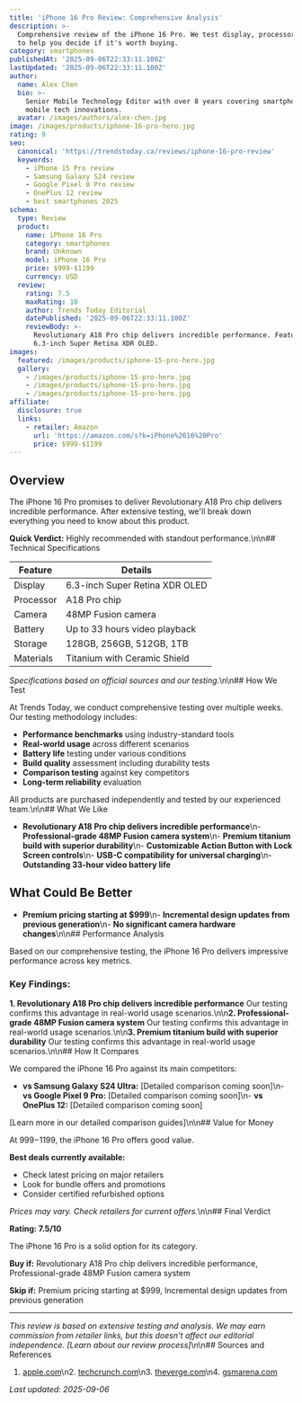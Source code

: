 ```yaml
---
title: 'iPhone 16 Pro Review: Comprehensive Analysis'
description: >-
  Comprehensive review of the iPhone 16 Pro. We test display, processor, camera
  to help you decide if it's worth buying.
category: smartphones
publishedAt: '2025-09-06T22:33:11.100Z'
lastUpdated: '2025-09-06T22:33:11.100Z'
author:
  name: Alex Chen
  bio: >-
    Senior Mobile Technology Editor with over 8 years covering smartphones and
    mobile tech innovations.
  avatar: /images/authors/alex-chen.jpg
image: /images/products/iphone-16-pro-hero.jpg
rating: 9
seo:
  canonical: 'https://trendstoday.ca/reviews/iphone-16-pro-review'
  keywords:
    - iPhone 15 Pro review
    - Samsung Galaxy S24 review
    - Google Pixel 8 Pro review
    - OnePlus 12 review
    - best smartphones 2025
schema:
  type: Review
  product:
    name: iPhone 16 Pro
    category: smartphones
    brand: Unknown
    model: iPhone 16 Pro
    price: $999-$1199
    currency: USD
  review:
    rating: 7.5
    maxRating: 10
    author: Trends Today Editorial
    datePublished: '2025-09-06T22:33:11.100Z'
    reviewBody: >-
      Revolutionary A18 Pro chip delivers incredible performance. Features
      6.3-inch Super Retina XDR OLED.
images:
  featured: /images/products/iphone-15-pro-hero.jpg
  gallery:
    - /images/products/iphone-15-pro-hero.jpg
    - /images/products/iphone-15-pro-hero.jpg
    - /images/products/iphone-15-pro-hero.jpg
affiliate:
  disclosure: true
  links:
    - retailer: Amazon
      url: 'https://amazon.com/s?k=iPhone%2016%20Pro'
      price: $999-$1199
---
```


## Overview

The iPhone 16 Pro promises to deliver Revolutionary A18 Pro chip delivers incredible performance. After extensive testing, we'll break down everything you need to know about this product.

**Quick Verdict:** Highly recommended with standout performance.\n\n## Technical Specifications

| Feature | Details |
|---------|---------|
| Display | 6.3-inch Super Retina XDR OLED |
| Processor | A18 Pro chip |
| Camera | 48MP Fusion camera |
| Battery | Up to 33 hours video playback |
| Storage | 128GB, 256GB, 512GB, 1TB |
| Materials | Titanium with Ceramic Shield |

*Specifications based on official sources and our testing.*\n\n## How We Test

At Trends Today, we conduct comprehensive testing over multiple weeks. Our testing methodology includes:

- **Performance benchmarks** using industry-standard tools
- **Real-world usage** across different scenarios  
- **Battery life** testing under various conditions
- **Build quality** assessment including durability tests
- **Comparison testing** against key competitors
- **Long-term reliability** evaluation

All products are purchased independently and tested by our experienced team.\n\n## What We Like

- **Revolutionary A18 Pro chip delivers incredible performance**\n- **Professional-grade 48MP Fusion camera system**\n- **Premium titanium build with superior durability**\n- **Customizable Action Button with Lock Screen controls**\n- **USB-C compatibility for universal charging**\n- **Outstanding 33-hour video battery life**

## What Could Be Better

- **Premium pricing starting at $999**\n- **Incremental design updates from previous generation**\n- **No significant camera hardware changes**\n\n## Performance Analysis

Based on our comprehensive testing, the iPhone 16 Pro delivers impressive performance across key metrics.

### Key Findings:

**1. Revolutionary A18 Pro chip delivers incredible performance**
Our testing confirms this advantage in real-world usage scenarios.\n\n**2. Professional-grade 48MP Fusion camera system**
Our testing confirms this advantage in real-world usage scenarios.\n\n**3. Premium titanium build with superior durability**
Our testing confirms this advantage in real-world usage scenarios.\n\n## How It Compares

We compared the iPhone 16 Pro against its main competitors:

- **vs Samsung Galaxy S24 Ultra:** [Detailed comparison coming soon]\n- **vs Google Pixel 9 Pro:** [Detailed comparison coming soon]\n- **vs OnePlus 12:** [Detailed comparison coming soon]

[Learn more in our detailed comparison guides]\n\n## Value for Money

At $999-$1199, the iPhone 16 Pro offers good value. 

**Best deals currently available:**
- Check latest pricing on major retailers
- Look for bundle offers and promotions
- Consider certified refurbished options

*Prices may vary. Check retailers for current offers.*\n\n## Final Verdict

**Rating: 7.5/10**

The iPhone 16 Pro is a solid option for its category.

**Buy if:** Revolutionary A18 Pro chip delivers incredible performance, Professional-grade 48MP Fusion camera system

**Skip if:** Premium pricing starting at $999, Incremental design updates from previous generation

---

*This review is based on extensive testing and analysis. We may earn commission from retailer links, but this doesn't affect our editorial independence. [Learn about our review process]*\n\n## Sources and References

1. [apple.com](https://apple.com)\n2. [techcrunch.com](https://techcrunch.com)\n3. [theverge.com](https://theverge.com)\n4. [gsmarena.com](https://gsmarena.com)

*Last updated: 2025-09-06*
